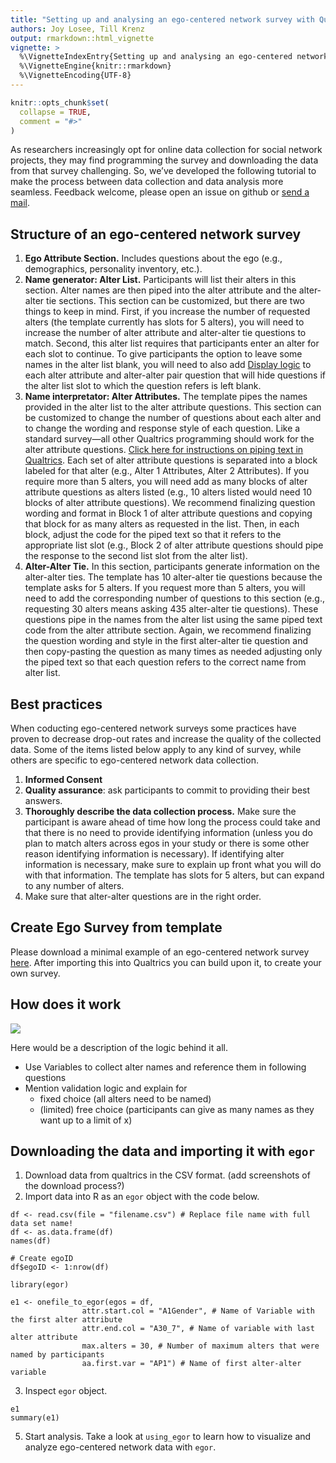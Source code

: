 ```yaml
---
title: "Setting up and analysing an ego-centered network survey with Qualtrics and egor"
authors: Joy Losee, Till Krenz
output: rmarkdown::html_vignette
vignette: >
  %\VignetteIndexEntry{Setting up and analysing an ego-centered network survey with Qualtrics and egor}
  %\VignetteEngine{knitr::rmarkdown}
  %\VignetteEncoding{UTF-8}
---
```


```r
knitr::opts_chunk$set(
  collapse = TRUE,
  comment = "#>"
)
```

As researchers increasingly opt for online data collection for social network projects, they may find programming the survey and downloading the data from that survey challenging. So, we've developed the following tutorial to make the process between data collection and data analysis more seamless. Feedback welcome, please open an issue on github or [send a mail](mailto:jlosee1@udayton.edu).

## Structure of an ego-centered network survey

1. **Ego Attribute Section.** Includes questions about the ego (e.g., demographics, personality inventory, etc.).
2. **Name generator: Alter List.** Participants will list their alters in this section. Alter names are then piped into the alter attribute and the alter-alter tie sections. This section can be customized, but there are two things to keep in mind. First, if you increase the number of requested alters (the template currently has slots for 5 alters), you will need to increase the number of alter attribute and alter-alter tie questions to match. Second, this alter list requires that participants enter an alter for each slot to continue. To give participants the option to leave some names in the alter list blank, you will need to also add [Display logic](https://www.qualtrics.com/support/survey-platform/survey-module/question-options/display-logic/#HidingQuestionswithDisplayLogic) to each alter attribute and alter-alter pair question that will hide questions if the alter list slot to which the question refers is left blank. 
4. **Name interpretator: Alter Attributes.** The template pipes the names provided in the alter list to the alter attribute questions. This section can be customized to change the number of questions about each alter and to change the wording and response style of each question. Like a standard survey—all other Qualtrics programming should work for the alter attribute questions. [Click here for instructions on piping text in Qualtrics]( https://www.qualtrics.com/support/survey-platform/survey-module/editing-questions/piped-text/piped-text-overview/#PipingFromAPreviousQuestion). 
Each set of alter attribute questions is separated into a block labeled for that alter (e.g., Alter 1 Attributes, Alter 2 Attributes). If you require more than 5 alters, you will need add as many blocks of alter attribute questions as alters listed (e.g., 10 alters listed would need 10 blocks of alter attribute questions). We recommend finalizing question wording and format in Block 1 of alter attribute questions and copying that block for as many alters as requested in the list. Then, in each block, adjust the code for the piped text so that it refers to the appropriate list slot (e.g., Block 2 of alter attribute questions should pipe the response to the second list slot from the alter list).
4. **Alter-Alter Tie.** In this section, participants generate information on the alter-alter ties. The template has 10 alter-alter tie questions because the template asks for 5 alters. If you request more than 5 alters, you will need to add the corresponding number of questions to this section (e.g., requesting 30 alters means asking 435 alter-alter tie questions). These questions pipe in the names from the alter list using the same piped text code from the alter attribute section. Again, we recommend finalizing the question wording and style in the first alter-alter tie question and then copy-pasting the question as many times as needed adjusting only the piped text so that each question refers to the correct name from alter list.

## Best practices

When coducting ego-centered network surveys some practices have proven to decrease 
drop-out rates and increase the quality of the collected data. Some of the items
listed below apply to any kind of survey, while others are specific to ego-centered
network data collection.

1. **Informed Consent**
2. **Quality assurance**: ask participants to commit to providing their best answers.
3. **Thoroughly describe the data collection process.** Make sure the participant is aware ahead of time how long the process could take and that there is no need to provide identifying information (unless you do plan to match alters across egos in your study or there is some other reason identifying information is necessary). If identifying alter information is necessary, make sure to explain up front what you will do with that information. 
The template has slots for 5 alters, but can expand to any number of alters. 
4. Make sure that alter-alter questions are in the right order.
 
## Create Ego Survey from template

Please download a minimal example of an ego-centered network survey [here](linklinklink). After importing this into Qualtrics you can build upon it, to create your own survey.

## How does it work

![](Qualtrics 1.PNG)

Here would be a description of the logic behind it all.

- Use Variables to collect alter names and reference them in following questions
- Mention validation logic and explain for
  - fixed choice (all alters need to be named)
  - (limited) free choice (participants can give as many names as they want up to a limit of x)

## Downloading the data and importing it with `egor`

1. Download data from qualtrics in the CSV format. (add screenshots of the download process?)
2. Import data into R as an `egor` object with the code below.

```
df <- read.csv(file = "filename.csv") # Replace file name with full data set name!
df <- as.data.frame(df)
names(df)

# Create egoID
df$egoID <- 1:nrow(df)

library(egor)

e1 <- onefile_to_egor(egos = df,
                attr.start.col = "A1Gender", # Name of Variable with the first alter attribute
                attr.end.col = "A30_7", # Name of variable with last alter attribute
                max.alters = 30, # Number of maximum alters that were named by participants
                aa.first.var = "AP1") # Name of first alter-alter variable
```

3. Inspect `egor` object.

```
e1
summary(e1)
```

5. Start analysis. Take a look at `using_egor` to learn how to visualize and analyze ego-centered network data with `egor`. 
